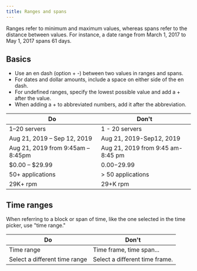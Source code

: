 ```yaml
---
title: Ranges and spans
---
```

Ranges refer to minimum and maximum values, whereas spans refer to the distance between values. For instance, a date range from March 1, 2017 to May 1, 2017 spans 61 days.

## Basics

-   Use an en dash (option + -) between two values in ranges and spans.
-   For dates and dollar amounts, include a space on either side of the en dash.
-   For undefined ranges, specify the lowest possible value and add a + after the value.
-   When adding a + to abbreviated numbers, add it after the abbreviation.

| Do                                | Don't                             |
| --------------------------------- | --------------------------------- |
| 1–20 servers                      | 1 - 20 servers                    |
| Aug 21, 2019 – Sep 12, 2019       | Aug 21, 2019-Sep12, 2019          |
| Aug 21, 2019 from 9:45am – 8:45pm | Aug 21, 2019 from 9:45 am-8:45 pm |
| $0.00 – $29.99                    | $0.00-$29.99                      |
| 50+ applications                  | \> 50 applications                |
| 29K+ rpm                          | 29+K rpm                          |

## Time ranges

When referring to a block or span of time, like the one selected in the time picker, use "time range."

| Do                            | Don't                          |
| ----------------------------- | ------------------------------ |
| Time range                    | Time frame, time span...       |
| Select a different time range | Select a different time frame. |
